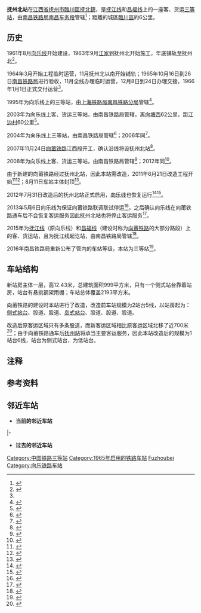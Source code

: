 {{Infobox China railway station
|车站名称= 抚州北站
|图片=Fuzhoubei Railway Station 20150224 145527.jpg
|图片介绍=抚州北站台
|其他名称= 
|车站拼音= Fuzhoubei
|英文名称= Fuzhoubei Railway Station
|车站代码= 33443<ref>{{Cite GB|id =10302 |title =[http://www.doc88.com/p-1661697791211.html 中华人民共和国铁路车站代码] |year =2010 |previous =1988  |promulgate_date =2010-09-02 |effective_date =2010-12-01 |publisher_1 =中华人民共和国国家质量监督检验检疫总局 |publisher_2 =中国国家标准化管理委员会 |publisher_3 = |isbn=155066140495}}</ref>{{rp|11}}
|电报码= FBG<ref>{{Cite web|url=http://yupiao.info/station/%25E6%258A%259A%25E5%25B7%259E%25E5%258C%2597|title=抚州北站 车站资料|accessdate=2016-09-29|author=|date=|work=yupiao.info|publisher=|archive-date=2020-04-09|archive-url=https://web.archive.org/web/20200409064449/http://yupiao.info/station/%25E6%258A%259A%25E5%25B7%259E%25E5%258C%2597|dead-url=no}}</ref>
|拼音码= FZB
|车站类型= 客、货运站（暂无客运列车在本站提供乘降服务）
|始建时间= 1961年8月
|开通运营= 1965年11月
|车站地址= [[江西省|江西省]][[抚州市|抚州市]][[臨川區|臨川區]][[抚北鎮|抚北鎮]]
|坐标= {{Coord|28|00|19|N|116|17|29|E|format=dms|display=inline,title|type:railwaystation_region:CN}}
|归属= [[南昌铁路局|南昌铁路局]][[南昌车务段|南昌车务段]]
|使用状态= 使用中
|线路= [[抚江线|抚江线]]（原向乐线）<br>[[昌福线|昌福线]]（建设时称[[向莆铁路|向莆铁路]]的大部分路段）
|车站等级= [[三等站_(中鐵)|三等站]]
|月台数目= 1
|侧式站台=<!--車站島式月臺的數目，此參數可選-->
|岛式站台=<!--車站月臺面的數目，此參數可選-->
|站台面= 1
|股道数目 = 6
|正线= 
|到发线= 1
|其它线= 
|网站=
 }}
'''抚州北站'''在[[江西省|江西省]][[抚州市|抚州市]][[臨川區|臨川區]][[抚北鎮|抚北鎮]]{{efn|改造后新建客运站房站场位于抚北工业园区}}，是[[抚江线|抚江线]]和[[昌福铁路|昌福线]]上的一座客、货运[[三等站_(中国大陆)|三等站]]，由[[南昌铁路局|南昌铁路局]][[南昌车务段|南昌车务段]]管辖<ref>{{Cite web|url=http://www.chnrailway.com/news/20130128/0128433756.html|title=南昌车务段举行行车应急知识考试|accessdate=2016-09-29|author=|date=2013-01-28|last=中华铁道网|work=www.chnrailway.com|publisher=|archive-date=2020-04-09|archive-url=https://web.archive.org/web/20200409064454/http://www.chnrailway.com/news/20130128/0128433756.html|dead-url=no}}</ref>；距離的城區[[臨川區|臨川區]]約6公里。

== 历史 ==
1961年8月[[向乐线|向乐线]]开始建设，1963年9月[[江家站|江家]]到抚州北开始施工，年底铺轨至抚州北<ref name="江西省铁路志7-5035-3">{{cite book |title=《江西省铁路志》 |author=傅金土 |year=1994年12月 |edition=1994年12月第1次印刷 |publisher=中共中央党校出版社 |isbn=7-5035-3 |ignore-isbn-error=true |oclc=36212671}}</ref>{{rp|53}}。

1964年3月开始工程临时运营，11月抚州北以南开始铺轨；1965年10月16日到26日[[南昌铁路局|南昌铁路局]]进行验收，11月全线办理临时运营，12月8日到24日办理交接，1966年1月1日正式交付运营<ref name="江西省铁路志7-5035-3"/>{{rp|53}}。

1995年为向乐线上的三等站，由[[上海铁路局|上海铁路局]][[南昌铁路分局|南昌铁路分局]]管辖<ref>{{cite book |title=《中国铁路交通地图集》 |author= |year=1995年1月 |edition=1995年1月河北第1次印刷 |publisher=中国铁道出版社 中国地图出版社 |isbn=7-113-01810-6 |oclc=48531409}}</ref>{{rp|100}}。

2003年为向乐线上客、货运三等站，由南昌铁路局管辖，离[[向塘西站|向塘西]]62公里，距[[江边村站|江边村]]60公里<ref>{{cite book |title=《中国铁路站名词典》|author=孙本祥 编 |year=2003年4月 |edition=2003年4月第1次印刷 |publisher=中国铁道出版社 |isbn=7-113-03941-3 |oclc=53211800}}</ref>{{rp|382}}。

2004年为向乐线上三等站，由南昌铁路局管辖<ref>{{cite book |title=《中华人民共和国铁路地图集》 |author= |year=2004年6月 |edition=2004年6月第2次印刷 |publisher=中国铁道出版社 |oclc=62999371 |id=统一书号17113·1219}}</ref>{{rp|77}}；2006年同<ref>{{cite book |title=《中华人民共和国铁路地图集》 |author= |year=2006年6月 |edition=2006年6月第3次印刷 |publisher=中国铁道出版社 |oclc=879963547 |id=统一书号17113·1214}}</ref>{{rp|40}}。

2007年11月24日[[向莆铁路|向莆铁路]]江西段开工，确认沿线将设抚州北站<ref>{{Cite web|url=http://jiangxi.jxnews.com.cn/system/2007/11/23/002617848.shtml|title=向莆铁路（江西段）今日开工（组图）|accessdate=2016-09-24|author=|date=2007-11-24|work=jiangxi.jxnews.com.cn|publisher=大江网|archiveurl=https://web.archive.org/web/20150509120906/http://jiangxi.jxnews.com.cn/system/2007/11/23/002617848.shtml|archivedate=2015-05-09}}</ref>。

2008年为向乐线上客、货运三等站，由南昌铁路局管辖<ref>{{cite book |title=《中华人民共和国铁路地图集》 |author= |year=2008年12月 |edition=2008年12月第4次印刷 |publisher=中国铁道出版社 |oclc=502099863 |id=统一书号17113·1308}}</ref>{{rp|40}}；2012年同<ref>{{cite book |title=《中国铁路地图集》 |author= |year=2012年2月1日 |edition=2012年7月第3次印刷 |publisher=中国铁道出版社 |isbn=978-7-113-13840-0 |oclc=818363258}}</ref>{{rp|40}}。

由于新建的向莆铁路经过抚州北站，因此本站需改造，2011年6月21日改造工程开始<ref>{{Cite web|url=http://txy.chnrailway.com/news/20110624150732.shtml|title=中铁十七局向莆铁路抚州北站开工|accessdate=2016-09-30|author=|date=2011-06-24|work=txy.chnrailway.com|publisher=|archive-date=2017-01-15|archive-url=https://web.archive.org/web/20170115022048/http://txy.chnrailway.com/news/20110624150732.shtml|dead-url=yes}}</ref><ref>{{Cite web|url=http://jxfz.jxnews.com.cn/system/2011/06/26/011698478.shtml|title=向莆铁路线上又一站 新抚州北站开工|accessdate=2016-09-30|author=|date=2011-06-26|work=jxfz.jxnews.com.cn|publisher=|archive-date=2012-11-14|archive-url=https://web.archive.org/web/20121114163535/http://jxfz.jxnews.com.cn/system/2011/06/26/011698478.shtml|dead-url=no}}</ref>；8月11日车站主体封顶<ref>{{Cite web|url=http://www.zgfznews.com/fznews/fuzhouxinwen/jingji/2011/8/14/735481.shtml|title=抚州新闻网-经济-向莆铁路抚州北站主体结构封顶|accessdate=2016-10-01|author=|date=2011-08-14|work=www.zgfznews.com|publisher=|archive-url=https://web.archive.org/web/20161012074219/http://www.zgfznews.com/fznews/fuzhouxinwen/jingji/2011/8/14/735481.shtml|archive-date=2016-10-12|dead-url=yes}}</ref>。

2012年7月31日改造后的抚州北站正式启用，[[向乐线|向乐线]]也恢复运行<ref>{{Cite web|url=http://www.jxfz.gov.cn/xxgk/gzdt/zwyw/201207/t20120730_1467192.htm|title=新抚州北站明日正式启用|accessdate=|author=|date=2012-07-30|publisher=抚州市人民政府|deadurl=yes|archiveurl=https://web.archive.org/web/20160304140105/http://www.jxfz.gov.cn/xxgk/gzdt/zwyw/201207/t20120730_1467192.htm|archivedate=2016-03-04}}</ref><ref>{{Cite web|url=http://txy.chnrailway.com/news/20120801105856.shtml|title=向莆铁路向乐线提前开通 新抚州北站同时启用|accessdate=2016-09-29|author=|date=2012-08-01|work=txy.chnrailway.com|publisher=|archive-date=2016-10-01|archive-url=https://web.archive.org/web/20161001202402/http://txy.chnrailway.com/news/20120801105856.shtml|dead-url=yes}}</ref>。

2013年5月6日向乐线为保证向莆铁路联调联试停运<ref>{{Cite web|url=http://jxfz.jxnews.com.cn/system/2013/04/27/012393307.shtml|title=5月5日南昌至江边村7205次列车停驶 5月6日向乐线停运|accessdate=2016-09-30|author=|date=2013-04-27|work=jxfz.jxnews.com.cn|publisher=|archive-date=2016-10-03|archive-url=https://web.archive.org/web/20161003085558/http://jxfz.jxnews.com.cn/system/2013/04/27/012393307.shtml|dead-url=no}}</ref>，之后确认向乐线在向莆铁路通车后不会恢复客运服务因此抚州北站也将停止客运服务<ref>{{Cite web|url=http://jiangxi.jxnews.com.cn/system/2013/08/30/012609406_02.shtml|title=鹿心社与网民在线交流 37个问题落实情况公布-鹿心社-江西新闻网|accessdate=2016-09-30|author=|date=2013-08-30|work=jiangxi.jxnews.com.cn|publisher=|archive-date=2016-10-03|archive-url=https://web.archive.org/web/20161003085628/http://jiangxi.jxnews.com.cn/system/2013/08/30/012609406_02.shtml|dead-url=no}}</ref>。

2015年为[[抚江线|抚江线]]（原向乐线）和[[昌福线|昌福线]]（建设时称为[[向莆铁路|向莆铁路]]的大部分路段）上的客、货运站{{efn|参考资料中昌福线沿线车站均标志四、五等车站}}，且为抚江线起讫站，由南昌铁路局管辖<ref>{{cite book |title=《中国铁路地图集》 |author= |year=2015年2月28日 |edition=2015年3月第4次印刷 |publisher=中国铁道出版社 |isbn=978-7-113-13840-0}}</ref>{{rp|40}}。

2016年南昌铁路局重新公布了管内的车站等级，本站为三等站<ref>{{cite journal |author=南昌铁路局办公室 |journal=南昌铁路局文件 |date=2016-06-20 |issue= |title=《南昌铁路局关于重新公布车站等级等事项的通知》 |id=南铁劳卫〔2016〕226号 |url=http://www.aiweibang.com/yuedu/126493427.html |page= |access-date=2016-09-29 |archive-date=2016-09-24 |archive-url=https://web.archive.org/web/20160924183049/http://www.aiweibang.com/yuedu/126493427.html |dead-url=no }}</ref>。

== 车站结构 ==
新站房主体一层，高12.43米，总建筑面积999平方米，只有一个侧式站台靠着站房，站台有悬挑钢架雨棚；车站总体覆盖2193平方米。

向莆铁路的建设时本站进行了改造，改造前车站规模为2站台5线，以站房起为：[[侧式站台|侧式站台]]、股道、股道、[[岛式站台|岛式站台]]、股道、股道、股道。

改造后原客运区域只有多条股道，而新客运区域相比原客运区域北移了近700米<ref>{{Cite web|url=http://jxfz.jxnews.com.cn/system/2012/07/31/012059761.shtml|title=新抚州北站惊艳亮相 今日正式启用|accessdate=2016-09-29|author=|date=2012-07-31|work=jxfz.jxnews.com.cn|publisher=|archive-date=2016-10-02|archive-url=https://web.archive.org/web/20161002143916/http://jxfz.jxnews.com.cn/system/2012/07/31/012059761.shtml|dead-url=no}}</ref>；由于向莆铁路通车后[[抚州站|抚州站]]将承当主要客运服务，因此本站改造后的规模为1站台6线，站台为侧式站台，为低站台。

== 注释 ==
{{notelist|iger=}}

== 参考资料 ==
{{Reflist}}

== 邻近车站 ==
* '''当前的邻近车站'''
{{start rail box|[[中国铁路|中国铁路]]}}
{{Terminus}}
{{s-line|[[抚江线|抚江线]]||#be2d2c}} 
{{s-inop|[[临川站|临川站]]}}
|-
{{s-inop|[[大岗站|大岗站]]}} 
{{s-line|[[昌福铁路|昌福线]]||#12395c}} 
{{s-inop|[[抚州站|抚州站]]}}
{{end box}}
* '''过去的邻近车站'''
{{start rail box|[[中国铁路|中国铁路]]}}
{{s-inop|[[大岗站|大岗站]]|''[[桐源站|桐源站]]''（撤销）}} 
{{s-line|[[向乐铁路|向乐线]]||#be2d2c}} 
{{s-inop|[[临川站|临川站]]}}
{{end box}}

{{Commonscat|Fuzhoubei Railway Station}}
{{向乐铁路}}
{{昌福铁路}}
{{南昌车务段}}
[[Category:中国铁路三等站|Category:中国铁路三等站]]
[[Category:1965年启用的铁路车站|Category:1965年启用的铁路车站]]
[[Category:抚州市铁路车站|Fuzhoubei]]
[[Category:向乐铁路车站|Category:向乐铁路车站]]